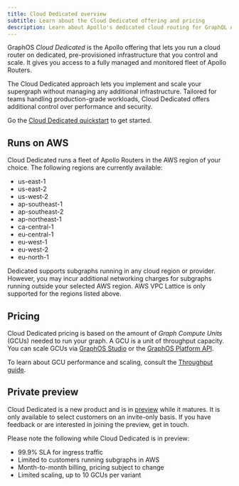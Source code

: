 ```yaml
---
title: Cloud Dedicated overview
subtitle: Learn about the Cloud Dedicated offering and pricing
description: Learn about Apollo's dedicated cloud routing for GraphQL APIs including available AWS regions and pricing.
---
```


<DedicatedPreview />

GraphOS _Cloud Dedicated_ is the Apollo offering that lets you run a cloud router on dedicated, pre-provisioned infrastructure that you control and scale. It gives you access to a fully managed and monitored fleet of Apollo Routers.

The Cloud Dedicated approach lets you implement and scale your supergraph without managing any additional infrastructure. Tailored for teams handling production-grade workloads, Cloud Dedicated offers additional control over performance and security.

<Tip>

Go the [Cloud Dedicated quickstart](./quickstart) to get started.

</Tip>

## Runs on AWS

Cloud Dedicated runs a fleet of Apollo Routers in the AWS region of your choice. The following regions are currently available:

- us-east-1
- us-east-2
- us-west-2
- ap-southeast-1
- ap-southeast-2
- ap-northeast-1
- ca-central-1
- eu-central-1
- eu-west-1
- eu-west-2
- eu-north-1

Dedicated supports subgraphs running in any cloud region or provider. However, you may incur additional networking charges for subgraphs running outside your selected AWS region. AWS VPC Lattice is only supported for the regions listed above.

## Pricing

Cloud Dedicated pricing is based on the amount of _Graph Compute Units_ (GCUs) needed to run your graph. A GCU is a unit of throughput capacity. You can scale GCUs via [GraphOS Studio](https://studio.apollographql.com?referrer=docs-content) or the [GraphOS Platform API](/graphos/platform-api/).

To learn about GCU performance and scaling, consult the [Throughput guide](./throughput).

## Private preview

Cloud Dedicated is a new product and is in [preview](/resources/product-launch-stages/#preview) while it matures. It is only available to select customers on an invite-only basis. If you have feedback or are interested in joining the preview, <TrackableLink href="https://www.apollographql.com/contact-sales?type=dedicated&referrer=docs" eventName="content_contact_cloud">get in touch</TrackableLink>.

Please note the following while Cloud Dedicated is in preview:

- 99.9% SLA for ingress traffic
- Limited to customers running subgraphs in AWS
- Month-to-month billing, pricing subject to change
- Limited scaling, up to 10 GCUs per variant
